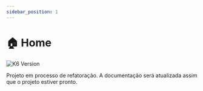 ```yaml
---
sidebar_position: 1
---
```


# 🏠 Home

![K6 Version](https://img.shields.io/badge/k6-v0.57.0-green)

Projeto em processo de refatoração. A documentação será atualizada assim que o projeto estiver pronto.